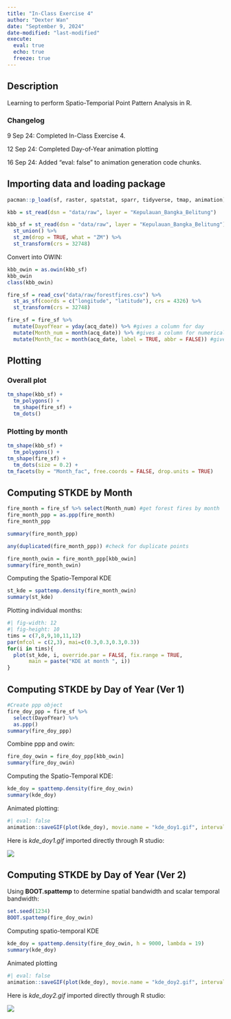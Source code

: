 ```yaml
---
title: "In-Class Exercise 4"
author: "Dexter Wan"
date: "September 9, 2024"
date-modified: "last-modified"
execute: 
  eval: true
  echo: true
  freeze: true
---
```


## Description

Learning to perform Spatio-Temporial Point Pattern Analysis in R.

### Changelog

9 Sep 24: Completed In-Class Exercise 4.

12 Sep 24: Completed Day-of-Year animation plotting

16 Sep 24: Added "eval: false" to animation generation code chunks.

## Importing data and loading package

```r
pacman::p_load(sf, raster, spatstat, sparr, tidyverse, tmap, animation)
```

```r
kbb = st_read(dsn = "data/raw", layer = "Kepulauan_Bangka_Belitung")
```

```r
kbb_sf = st_read(dsn = "data/raw", layer = "Kepulauan_Bangka_Belitung") %>%
  st_union() %>%
  st_zm(drop = TRUE, what = "ZM") %>%
  st_transform(crs = 32748)
```

Convert into OWIN:

```r
kbb_owin = as.owin(kbb_sf)
kbb_owin
class(kbb_owin)
```

```r
fire_sf = read_csv("data/raw/forestfires.csv") %>%
  st_as_sf(coords = c("longitude", "latitude"), crs = 4326) %>%
  st_transform(crs = 32748)
```

```r
fire_sf = fire_sf %>%
  mutate(DayofYear = yday(acq_date)) %>% #gives a column for day
  mutate(Month_num = month(acq_date)) %>% #gives a column for numerical month
  mutate(Month_fac = month(acq_date, label = TRUE, abbr = FALSE)) #gives a column for month spelled out e.g. July
```

## Plotting

### Overall plot

```r
tm_shape(kbb_sf) +
  tm_polygons() +
  tm_shape(fire_sf) +
  tm_dots()
```

### Plotting by month

```r
tm_shape(kbb_sf) +
  tm_polygons() +
tm_shape(fire_sf) +
  tm_dots(size = 0.2) +
tm_facets(by = "Month_fac", free.coords = FALSE, drop.units = TRUE)
```

## Computing STKDE by Month

```r
fire_month = fire_sf %>% select(Month_num) #get forest fires by month
fire_month_ppp = as.ppp(fire_month)
fire_month_ppp
```

```r
summary(fire_month_ppp)
```

```r
any(duplicated(fire_month_ppp)) #check for duplicate points
```

```r
fire_month_owin = fire_month_ppp[kbb_owin]
summary(fire_month_owin)
```

Computing the Spatio-Temporal KDE

```r
st_kde = spattemp.density(fire_month_owin)
summary(st_kde)
```

Plotting individual months:

```r
#| fig-width: 12
#| fig-height: 10
tims = c(7,8,9,10,11,12)
par(mfcol = c(2,3), mai=c(0.3,0.3,0.3,0.3))
for(i in tims){
  plot(st_kde, i, override.par = FALSE, fix.range = TRUE, 
       main = paste("KDE at month ", i))
}
```

## Computing STKDE by Day of Year (Ver 1)

```r
#Create ppp object 
fire_doy_ppp = fire_sf %>%
  select(DayofYear) %>%
  as.ppp() 
summary(fire_doy_ppp)
```

Combine ppp and owin:

```r
fire_doy_owin = fire_doy_ppp[kbb_owin] 
summary(fire_doy_owin)
```

Computing the Spatio-Temporal KDE:

```r
kde_doy = spattemp.density(fire_doy_owin) 
summary(kde_doy)
```

Animated plotting:

```r
#| eval: false
animation::saveGIF(plot(kde_doy), movie.name = "kde_doy1.gif", interval = 0.1, ani.width = 600)
```

Here is *kde_doy1.gif* imported directly through R studio:

![](kde_doy1.gif)

## Computing STKDE by Day of Year (Ver 2)

Using **BOOT.spattemp** to determine spatial bandwidth and scalar temporal bandwidth:

```r
set.seed(1234) 
BOOT.spattemp(fire_doy_owin)
```

Computing spatio-temporal KDE

```r
kde_doy = spattemp.density(fire_doy_owin, h = 9000, lambda = 19) 
summary(kde_doy)
```

Animated plotting

```r
#| eval: false
animation::saveGIF(plot(kde_doy), movie.name = "kde_doy2.gif", interval = 0.2, ani.width = 600)
```

Here is *kde_doy2.gif* imported directly through R studio:

![](kde_doy2.gif)
